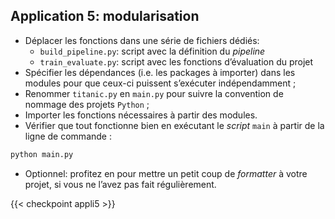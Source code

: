 ::: {.application}
## Application 5: modularisation

- Déplacer les fonctions dans une série de fichiers dédiés:
    +  `build_pipeline.py`: script avec la définition du _pipeline_
    +  `train_evaluate.py`: script avec les fonctions d'évaluation du projet
- Spécifier les dépendances (i.e. les packages à importer)
dans les modules pour que ceux-ci puissent s'exécuter indépendamment ;
- Renommer `titanic.py` en `main.py` pour suivre la convention de nommage des projets `Python` ;
- Importer les fonctions nécessaires à partir des modules.
- Vérifier que tout fonctionne bien en exécutant le _script_ `main` à partir de la ligne de commande :

```.bash
python main.py
```

- Optionnel: profitez en pour mettre un petit coup de _formatter_ à votre projet, si vous ne l'avez pas fait régulièrement.

:::


{{< checkpoint appli5 >}}
